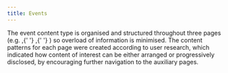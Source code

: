 ```yaml
---
title: Events
---
```



<Paragraph size="lead">
  The event content type is organised and structured throughout three pages
  (e.g. <Link to="/ec/content-types/events/agenda/" label="agenda" />,{' '}
  <Link to="/ec/content-types/events/detail/" label="details" />,{' '}
  <Link to="/ec/content-types/events/speaker/" label="speaker" />) so overload
  of information is minimised.
</Paragraph>
<Paragraph size="lead">
  The content patterns for each page were created according to user research,
  which indicated how content of interest can be either arranged or
  progressively disclosed, by encouraging further navigation to the auxiliary
  pages.
</Paragraph>
